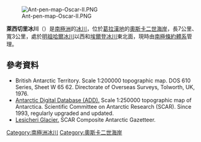 [[Image:Ant-pen-map-Oscar-II.PNG|thumb]]

{{coord|65|09|10|S|62|19|50|W|display=title}}

'''萊西切里冰川'''（{{lang-en|Lesicheri Glacier}}）是[[南極洲|南極洲]]的[[冰川|冰川]]，位於[[葛拉漢地|葛拉漢地]]的[[奧斯卡二世海岸|奧斯卡二世海岸]]，長7公里、寬3公里，處於[[明祖哈爾冰川|明祖哈爾冰川]]以西和[[埃爾登冰川|埃爾登冰川]]東北面，現時由[[南極條約體系|南極條約體系]]管理。

==參考資料==
* British Antarctic Territory.  Scale 1:200000 topographic map.  DOS 610 Series, Sheet W 65 62.  Directorate of Overseas Surveys, Tolworth, UK, 1976.
* [http://www.add.scar.org Antarctic Digital Database (ADD).] {{Wayback|url=http://www.add.scar.org/ |date=20170305000653 }} Scale 1:250000 topographic map of Antarctica. Scientific Committee on Antarctic Research (SCAR). Since 1993, regularly upgraded and updated.
* [https://data.aad.gov.au/aadc/gaz/scar/display_name.cfm?gaz_id=137554 Lesicheri Glacier.] {{Wayback|url=https://data.aad.gov.au/aadc/gaz/scar/display_name.cfm?gaz_id=137554 |date=20140304222747 }} SCAR Composite Antarctic Gazetteer.

{{DEFAULTSORT:Lesicheri Glacier}}
[[Category:南極洲冰川|Category:南極洲冰川]]
[[Category:奧斯卡二世海岸|Category:奧斯卡二世海岸]]


{{OscarIICoast-geo-stub}}